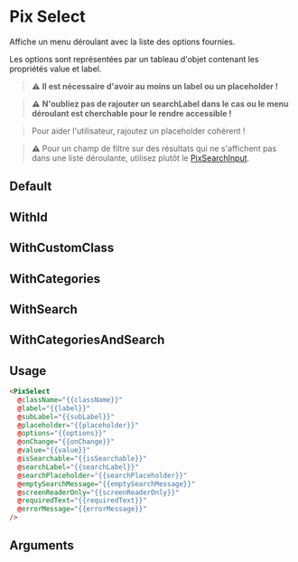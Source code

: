 
<Meta title="Form/Select" component="PixSelect" argTypes={stories.argTypes} />

# Pix Select

Affiche un menu déroulant avec la liste des options fournies.

Les options sont représentées par un tableau d'objet contenant les propriétés value et label.

> **⚠️** **Il est nécessaire d'avoir au moins un label ou un placeholder !**

> **⚠️** **N'oubliez pas de rajouter un searchLabel dans le cas ou le menu déroulant est cherchable pour le rendre accessible !**

> Pour aider l'utilisateur, rajoutez un placeholder cohérent !

> **⚠️** Pour un champ de filtre sur des résultats qui ne s'affichent pas dans une liste déroulante, utilisez plutôt le [PixSearchInput](?path=/story/others-searchinput--default).

## Default

<Canvas>
  <Story name="Default" story={stories.Default} height={200} />
</Canvas>

## WithId

<Canvas>
  <Story name="WithId" story={stories.WithId} height={200} />
</Canvas>

## WithCustomClass

<Canvas>
  <Story name="WithCustomClass" story={stories.WithCustomClass} height={200} />
</Canvas>

## WithCategories

<Canvas>
  <Story name="Select with categories" story={stories.WithCategories} height={200} />
</Canvas>

## WithSearch

<Canvas>
  <Story name="Select with search" story={stories.WithSearch} height={200} />
</Canvas>

## WithCategoriesAndSearch

<Canvas>
  <Story name="WithCategoriesAndSearch" story={stories.WithCategoriesAndSearch} height={200} />
</Canvas>

## Usage

```html
<PixSelect
  @className="{{className}}"
  @label="{{label}}"
  @subLabel="{{subLabel}}"
  @placeholder="{{placeholder}}"
  @options="{{options}}"
  @onChange="{{onChange}}"
  @value="{{value}}"
  @isSearchable="{{isSearchable}}"
  @searchLabel="{{searchLabel}}"
  @searchPlaceholder="{{searchPlaceholder}}"
  @emptySearchMessage="{{emptySearchMessage}}"
  @screenReaderOnly="{{screenReaderOnly}}"
  @requiredText="{{requiredText}}"
  @errorMessage="{{errorMessage}}"
/>
```

## Arguments

<ArgsTable story="Default" />
